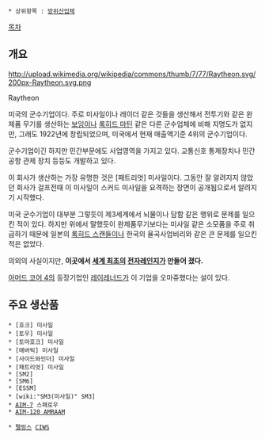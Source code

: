  * 상위항목 : [[방위산업체]]

[[목차]]
== 개요 ==
http://upload.wikimedia.org/wikipedia/commons/thumb/7/77/Raytheon.svg/200px-Raytheon.svg.png

Raytheon

미국의 군수기업이다. 주로 미사일이나 레이더 같은 것들을 생산해서 전투기와 같은 완제품 무기를 생산하는 [[보잉]]이나 [[록히드 마틴]] 같은 다른 군수업체에 비해 지명도가 없지만, 그래도 1922년에 창립되었으며, 미국에서 현재 매출액기준 4위의 군수기업이다.

군수기업이긴 하지만 민간부문에도 사업영역을 가지고 있다. 교통신호 통제장치나 민간공항 관제 장치 등등도 개발하고 있다.

이 회사가 생산하는 가장 유명한 것은 [패트리엇] 미사일이다. 그동안 잘 알려지지 않았던 회사가 걸프전때 이 미사일이 스커드 미사일을 요격하는 장면이 공개됨으로서 알려지기 시작했다. 

미국 군수기업이 대부분 그렇듯이 제3세계에서 뇌물이나 담함 같은 행위로 문제를 일으킨 적이 있다. 하지만 위에서 말했듯이 완제품무기보다는 미사일 같은 소모품을 주로 취급하기 때문에 일본의 [[록히드 사건|록히드 스캔들]]이나 한국의 율곡사업비리와 같은 큰 문제를 일으킨 적은 없었다.

의외의 사실이지만, '''이곳에서 [[세계 최초]]의 [[전자레인지]]가 만들어 졌다. '''

[[아머드 코어 4]]의 등장기업인 [[레이레너드]]가 이 기업을 오마쥬했다는 설이 있다.

== 주요 생산품 ==

 * [호크] 미사일
 * [토우] 미사일
 * [토마호크] 미사일
 * [매버릭] 미사일
 * [사이드와인더] 미사일
 * [패트리엇] 미사일
 * [SM2]
 * [SM6]
 * [ESSM]
 * [wiki:"SM3(미사일)" SM3]
 * [[AIM-7]] 스패로우
 * [[AIM-120 AMRAAM]]


 * [[팰렁스]] [[CIWS]]
